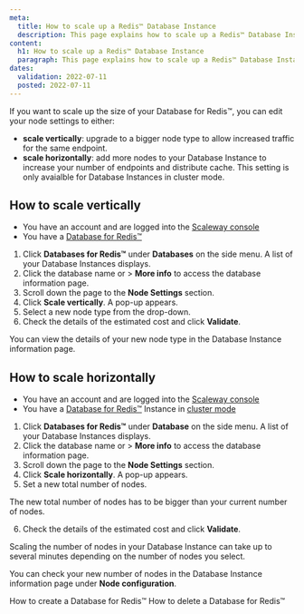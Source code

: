 ```yaml
---
meta:
  title: How to scale up a Redis™ Database Instance
  description: This page explains how to scale up a Redis™ Database Instance
content:
  h1: How to scale up a Redis™ Database Instance
  paragraph: This page explains how to scale up a Redis™ Database Instance
dates:
  validation: 2022-07-11
  posted: 2022-07-11
---
```


If you want to scale up the size of your Database for Redis™, you can edit your node settings to either:

  - **scale vertically**: upgrade to a bigger node type to allow increased traffic for the same endpoint.
  - **scale horizontally**: add more nodes to your Database Instance to increase your number of endpoints and distribute cache. This setting is only avaialble for Database Instances in cluster mode.

## How to scale vertically 

<Message type="requirement">

- You have an account and are logged into the [Scaleway console](https://console.scaleway.com)
- You have a [Database for Redis™](/databases/databases-for-redis/how-to/create-a-database-for-redis)

</Message>

1. Click **Databases for Redis™** under **Databases** on the side menu. A list of your Database Instances displays.
2. Click the database name or <Icon name="more" /> > **More info** to access the database information page.
3. Scroll down the page to the **Node Settings** section.
4. Click **Scale vertically**. A pop-up appears.
5. Select a new node type from the drop-down.
6. Check the details of the estimated cost and click **Validate**. 

  You can view the details of your new node type in the Database Instance information page.

## How to scale horizontally

<Message type="requirement">

- You have an account and are logged into the [Scaleway console](https://console.scaleway.com)
- You have a [Database for Redis™](/databases/databases-for-redis/how-to/create-a-database-for-redis) Instance in [cluster mode](/concepts/#cluster-mode)

</Message>

1. Click **Databases for Redis™** under **Database** on the side menu. A list of your Database Instances displays.
2. Click the database name or <Icon name="more" /> > **More info** to access the database information page.
3. Scroll down the page to the **Node Settings** section.
4. Click **Scale horizontally**. A pop-up appears.
5. Set a new total number of nodes. 

  <Message type="note">

  The new total number of nodes has to be bigger than your current number of nodes.

  </Message> 

6. Check the details of the estimated cost and click **Validate**. 

  <Message type="note">

  Scaling the number of nodes in your Database Instance can take up to several minutes depending on the number of nodes you select.

  </Message>

  You can check your new number of nodes in the Database Instance information page under **Node configuration**.

<Navigation title="See Also">
  <PreviousButton to="/databases/databases-for-redis/how-to/create-a-database-for-redis">How to create a Database for Redis™</PreviousButton>
  <NextButton to="/databases/databases-for-redis/how-to/delete-a-database-for-redis">How to delete a Database for Redis™</NextButton>
</Navigation>